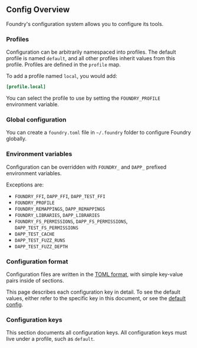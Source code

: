 ## Config Overview

Foundry's configuration system allows you to configure its tools.

### Profiles

Configuration can be arbitrarily namespaced into profiles. The default profile is named `default`, and all other profiles inherit values from this profile. Profiles are defined in the `profile` map.

To add a profile named `local`, you would add:

```toml
[profile.local]
```

You can select the profile to use by setting the `FOUNDRY_PROFILE` environment variable.

### Global configuration

You can create a `foundry.toml` file in `~/.foundry` folder to configure Foundry globally.

### Environment variables

Configuration can be overridden with `FOUNDRY_` and `DAPP_` prefixed environment variables.

Exceptions are:

- `FOUNDRY_FFI`, `DAPP_FFI`, `DAPP_TEST_FFI`
- `FOUNDRY_PROFILE`
- `FOUNDRY_REMAPPINGS`, `DAPP_REMAPPINGS`
- `FOUNDRY_LIBRARIES`, `DAPP_LIBRARIES`
- `FOUNDRY_FS_PERMISSIONS`, `DAPP_FS_PERMISSIONS`, `DAPP_TEST_FS_PERMISSIONS`
- `DAPP_TEST_CACHE`
- `DAPP_TEST_FUZZ_RUNS`
- `DAPP_TEST_FUZZ_DEPTH`

### Configuration format

Configuration files are written in the [TOML format](https://toml.io), with simple key-value pairs inside of sections.

This page describes each configuration key in detail. To see the default values, either refer to the specific key in this document, or see the [default config](/config/reference/default-config).

### Configuration keys

This section documents all configuration keys. All configuration keys must live under a profile, such as `default`.

